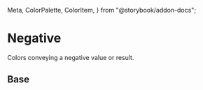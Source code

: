   Meta,
  ColorPalette,
  ColorItem,
} from "@storybook/addon-docs";

<Meta title="Theme/Palettes/Negative" />

# Negative

Colors conveying a negative value or result.

## Base

<ColorContainer className="paletteContainer">
  <ColorPalette className="docs">
    <ColorItem
      title="Foreground"
      subtitle="--salt-palette-negative-foreground"
      colors={{
        "--salt-palette-negative-foreground":
          "var(--salt-palette-negative-foreground)",
      }}
    />
  </ColorPalette>
</ColorContainer>

